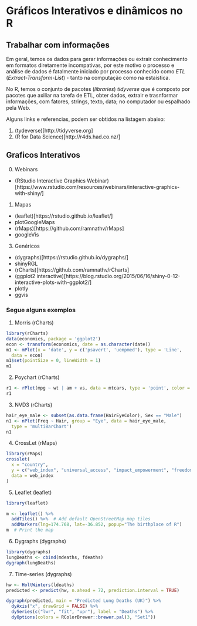 # Gráficos Interativos e dinâmicos no R {#graph_dyn}

<script src=https://cdn.datacamp.com/datacamp-light-latest.min.js></script>

## Trabalhar com informações

Em geral, temos os dados para gerar informações ou extrair conhecimento em formatos diretamente incompativas, por este motivo o processo e análise de dados é fatalmente iniciado por processo conhecido como *ETL* (_Extract-Transform-List_) - tanto na computação como na estaística.

No R, temos o conjunto de pacotes (_libraries_) *tidyverse* que é composto por pacotes que axiliar na tarefa de ETL, obter dados, extrair e trasnformar informações, com fatores, strings, texto, data; no computador ou espalhado pela Web.

Alguns links e referencias, podem ser obtidos na listagem abaixo:

1. (tydeverse)[http://tidyverse.org]
2. (R for Data Science)[http://r4ds.had.co.nz/]

## Graficos Interativos

0. Webinars

  - (RStudio Interactive Graphics Webinar)[https://www.rstudio.com/resources/webinars/interactive-graphics-with-shiny/]

1. Mapas
  - (leaflet)[https://rstudio.github.io/leaflet/]
  - plotGoogleMaps
  - (rMaps)[https://github.com/ramnathv/rMaps]
  - googleVis

3. Genéricos
  - (dygraphs)[https://rstudio.github.io/dygraphs/]
  - shinyRGL
  - (rCharts)[https://github.com/ramnathv/rCharts]
  - (ggplot2 interactive)[https://blog.rstudio.org/2015/06/16/shiny-0-12-interactive-plots-with-ggplot2/]
  - plotly
  - ggvis


### Segue alguns exemplos

1. Morris (rCharts)

```r
library(rCharts)
data(economics, package = 'ggplot2')
econ <- transform(economics, date = as.character(date))
m1 <- mPlot(x = 'date', y = c('psavert', 'uempmed'), type = 'Line',
  data = econ)
m1$set(pointSize = 0, lineWidth = 1)
m1
```

2. Poychart (rCharts)

```r
r1 <- rPlot(mpg ~ wt | am + vs, data = mtcars, type = 'point', color = 'gear')
r1
```


3. NVD3 (rCharts)

```r
hair_eye_male <- subset(as.data.frame(HairEyeColor), Sex == "Male")
n1 <- nPlot(Freq ~ Hair, group = "Eye", data = hair_eye_male, 
  type = 'multiBarChart')
n1
```


4. CrossLet (rMaps)

```r
library(rMaps)
crosslet(
  x = "country", 
  y = c("web_index", "universal_access", "impact_empowerment", "freedom_openness"),
  data = web_index
)
```

5. Leaflet (leaflet)

```r
library(leaflet)

m <- leaflet() %>%
  addTiles() %>%  # Add default OpenStreetMap map tiles
  addMarkers(lng=174.768, lat=-36.852, popup="The birthplace of R")
m  # Print the map
```

6. Dygraphs (dygraphs)

```r
library(dygraphs)
lungDeaths <- cbind(mdeaths, fdeaths)
dygraph(lungDeaths)
```

7. Time-series (dygraphs)

```r
hw <- HoltWinters(ldeaths)
predicted <- predict(hw, n.ahead = 72, prediction.interval = TRUE)

dygraph(predicted, main = "Predicted Lung Deaths (UK)") %>%
  dyAxis("x", drawGrid = FALSE) %>%
  dySeries(c("lwr", "fit", "upr"), label = "Deaths") %>%
  dyOptions(colors = RColorBrewer::brewer.pal(3, "Set1"))
```

